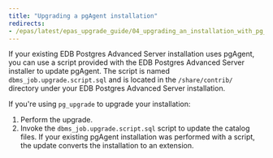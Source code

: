 ```yaml
---
title: "Upgrading a pgAgent installation"
redirects:
- /epas/latest/epas_upgrade_guide/04_upgrading_an_installation_with_pg_upgrade/04_upgrading_a_pgAgent_installation/
---
```


If your existing EDB Postgres Advanced Server installation uses pgAgent, you can use a script provided with the EDB Postgres Advanced Server installer to update pgAgent. The script is named `dbms_job.upgrade.script.sql` and is located in the `/share/contrib/` directory under your EDB Postgres Advanced Server installation.

If you're using `pg_upgrade` to upgrade your installation:

1.  Perform the upgrade.
2.  Invoke the `dbms_job.upgrade.script.sql` script to update the catalog files. If your existing pgAgent installation was performed with a script, the update converts the installation to an extension.
